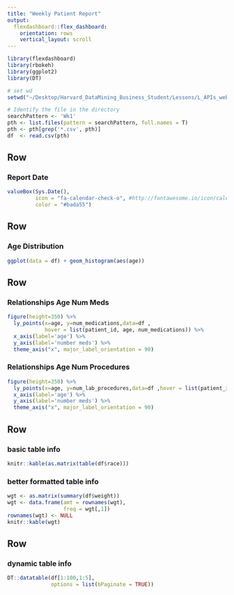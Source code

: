 ```yaml
---
title: "Weekly Patient Report"
output: 
  flexdashboard::flex_dashboard:
    orientation: rows
    vertical_layout: scroll
---
```


```r
library(flexdashboard)
library(rbokeh)
library(ggplot2)
library(DT)

# set wd
setwd("~/Desktop/Harvard_DataMining_Business_Student/Lessons/L_APIs_webscraping_dashboarding/data")

# Identify the file in the directory
searchPattern <- 'Wk1'
pth <- list.files(pattern = searchPattern, full.names = T)
pth <- pth[grep('*.csv', pth)]
df  <- read.csv(pth)
```

Row 
-----------------------------------------------------------------------

### Report Date

```r
valueBox(Sys.Date(), 
         icon = "fa-calendar-check-o", #http://fontawesome.io/icon/calendar-check-o/
         color = "#bada55")

```

Row
-----------------------------------------------------------------------

### Age Distribution

```r
ggplot(data = df) + geom_histogram(aes(age))
```

Row {data-height=350}
-------------------------------------
   
### Relationships Age Num Meds

```r
figure(height=350) %>%
  ly_points(x=age, y=num_medications,data=df ,
            hover = list(patient_id, age, num_medications)) %>%
  x_axis(label='age') %>%
  y_axis(label='number meds') %>%
  theme_axis("x", major_label_orientation = 90) 
```   
    
### Relationships Age Num Procedures

```r
figure(height=350) %>%
  ly_points(x=age, y=num_lab_procedures,data=df ,hover = list(patient_id)) %>%
  x_axis(label='age') %>%
  y_axis(label='number meds') %>%
  theme_axis("x", major_label_orientation = 90) 
```

Row 
-------------------------------------

### basic table info

```r
knitr::kable(as.matrix(table(df$race)))
```

### better formatted table info

```r
wgt <- as.matrix(summary(df$weight))
wgt <- data.frame(amt = rownames(wgt),
                  freq = wgt[,1])
rownames(wgt) <- NULL
knitr::kable(wgt)
```

Row 
-------------------------------------

### dynamic table info

```r
DT::datatable(df[1:100,1:5], 
              options = list(bPaginate = TRUE))
```